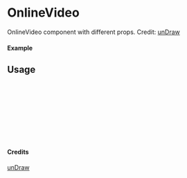 
<Meta of={OnlineVideo} title="unDraw/OnlineVideo" />

# OnlineVideo

OnlineVideo component with different props.
Credit: [unDraw](https://undraw.co/illustrations)

#### Example

<Canvas of={OnlineVideo.Primary} />

## Usage

```ts
import { OnlineVideo } from "yadl-ui";

const Example = () => {
  return (
      <OnlineVideo />
  );
};

export default Example;
```

#### Credits
[unDraw](https://undraw.co/illustrations)
